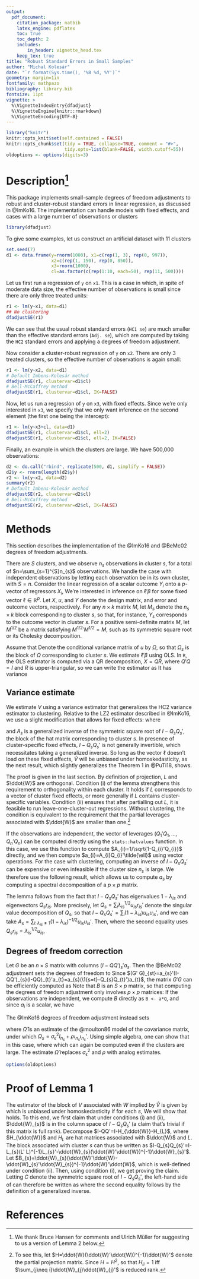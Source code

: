```yaml
---
output:
  pdf_document:
    citation_package: natbib
    latex_engine: pdflatex
    toc: true
    toc_depth: 2
    includes:
        in_header: vignette_head.tex
    keep_tex: true
title: "Robust Standard Errors in Small Samples"
author: "Michal Kolesár"
date: "`r format(Sys.time(), '%B %d, %Y')`"
geometry: margin=1in
fontfamily: mathpazo
bibliography: library.bib
fontsize: 11pt
vignette: >
  %\VignetteIndexEntry{dfadjust}
  %\VignetteEngine{knitr::rmarkdown}
  %\VignetteEncoding{UTF-8}
---
```


```r
library("knitr")
knitr::opts_knit$set(self.contained = FALSE)
knitr::opts_chunk$set(tidy = TRUE, collapse=TRUE, comment = "#>",
                      tidy.opts=list(blank=FALSE, width.cutoff=55))
oldoptions <- options(digits=3)
```

# Description[^1]

This package implements small-sample degrees of freedom adjustments to robust
and cluster-robust standard errors in linear regression, as discussed in
@ImKo16. The implementation can handle models with fixed effects, and cases
with a large number of observations or clusters

[^1]: We thank Bruce Hansen for comments and Ulrich Müller for suggesting to us a version of Lemma 2 below.

```r
library(dfadjust)
```

To give some examples, let us construct an artificial dataset with 11 clusters
```r
set.seed(7)
d1 <- data.frame(y=rnorm(1000), x1=c(rep(1, 3), rep(0, 997)),
                 x2=c(rep(1, 150), rep(0, 850)),
                 x3=rnorm(1000),
                 cl=as.factor(c(rep(1:10, each=50), rep(11, 500))))
```

Let us first run a regression of `y` on `x1`. This is a case in which, in spite
of moderate data size, the effective number of observations is small since there
are only three treated units:

```r
r1 <- lm(y~x1, data=d1)
## No clustering
dfadjustSE(r1)
```

We can see that the usual robust standard errors (`HC1 se`) are much smaller
than the effective standard errors (`Adj. se`), which are computed by taking the
`HC2` standard errors and applying a degrees of freedom adjustment.

Now consider a cluster-robust regression of `y` on `x2`. There are
only 3 treated clusters, so the effective number of observations is again small:

```r
r1 <- lm(y~x2, data=d1)
# Default Imbens-Kolesár method
dfadjustSE(r1, clustervar=d1$cl)
# Bell-McCaffrey method
dfadjustSE(r1, clustervar=d1$cl, IK=FALSE)
```

Now, let us run a regression of `y` on `x3`, with fixed effects. Since we're
only interested in `x3`, we specify that we only want inference on the second
element (the first one being the intercept):

```r
r1 <- lm(y~x3+cl, data=d1)
dfadjustSE(r1, clustervar=d1$cl, ell=2)
dfadjustSE(r1, clustervar=d1$cl, ell=2, IK=FALSE)
```

Finally, an example in which the clusters are large. We have 500,000 observations:
```r
d2 <- do.call("rbind", replicate(500, d1, simplify = FALSE))
d2$y <- rnorm(length(d2$y))
r2 <- lm(y~x2, data=d2)
summary(r2)
# Default Imbens-Kolesár method
dfadjustSE(r2, clustervar=d2$cl)
# Bell-McCaffrey method
dfadjustSE(r2, clustervar=d2$cl, IK=FALSE)
```

# Methods

This section describes the implementation of the @ImKo16 and @BeMc02 degrees of
freedom adjustments.

There are $S$ clusters, and we observe $n_{s}$ observations in cluster $s$, for
a total of $n=\sum_{s=1}^{S}n_{s}$ observations. We handle the case with
independent observations by letting each observation be in its own cluster, with
$S=n$. Consider the linear regression
of a scalar outcome $Y_{i}$ onto a $p$-vector of regressors $X_{i}$,
\begin{equation*}
  Y_{i}=X_{i}'\beta+u_{i},\qquad E[u_{i}\mid X_{i}]=0.
\end{equation*}
We're interested in inference on $\ell'\beta$ for some fixed vector
$\ell\in\mathbb{R}^{p}$. Let $X$, $u$, and $Y$ denote the design matrix, and
error and outcome vectors, respectively. For any $n\times k$ matrix $M$, let
${M}_{s}$ denote the $n_{s}\times k$ block corresponding to cluster $s$, so
that, for instance, $Y_{s}$ corresponds to the outcome vector in cluster $s$.
For a positive semi-definite matrix ${M}$, let ${M}^{1/2}$ be a matrix
satisfying ${{M}^{1/2}}'{M}^{1/2}={M}$, such as its symmetric square root or its
Cholesky decomposition.

Assume that
\begin{equation*}
  E[u_{s}u_{s}'\mid X]=\Omega_{s},\quad\text{and}\quad
  E[u_{s}u_{t}'\mid X]=0\quad\text{if $s\neq t$}.
\end{equation*}
Denote the conditional variance matrix of $u$ by $\Omega$, so that $\Omega_{s}$
is the block of $\Omega$ corresponding to cluster $s$. We estimate $\ell'\beta$
using OLS. In `R`, the OLS estimator is computed via a QR decomposition, $X=QR$,
where $Q' Q=I$ and $R$ is upper-triangular, so we can write the estimator as
\begin{equation*}
  \ell'\hat{\beta}=\ell'\left(\sum_{s}X_{s}'X_{s}\right)^{-1}\sum_{s}X_{s}Y_{s}
  =\tilde{\ell}'\sum_{s}Q_{s}'Y_{s},\qquad \tilde{\ell}={R^{-1}}'\ell.
\end{equation*}
It has variance
\begin{equation*}
  V:=  \var(\ell'\hat{\beta}\mid X)
  =\ell'\left(X' X\right)^{-1}
  \sum_{s}X_{s}'\Omega_{s}X_{s}\left(X' X\right)^{-1}\ell
  =\tilde{\ell}'\sum_{s}Q_{s}'\Omega_{s}Q_{s}
  \tilde{\ell}.
\end{equation*}

## Variance estimate

We estimate $V$ using a variance estimator that generalizes the HC2 variance
estimator to clustering. Relative to the LZ2 estimator described in @ImKo16, we use a
slight modification that allows for fixed effects:
\begin{equation*}
  \hat{V}=\ell'(X' X)^{-1}\sum_{s}^{}X'_{s}{A}_{s}\hat{u}_{s}\hat{u}_{s}'
  {A}_{s}'X_{s}(X' X)^{-1}\ell
  =\ell' R^{-1}\sum_{s}^{}Q'_{s}{A}_{s}\hat{u}_{s}\hat{u}_{s}'
  {A}_{s}'Q_{s}{R'}^{-1}\ell
  =\sum_{s=1}^{S}(\hat{u}_{s}'a_{s})^{2},
\end{equation*}
where
\begin{equation*}
  \hat{u}_{s}:=Y_{s}-X_{s}\hat{\beta}
  =u_{s}-Q_{s}Q' u,\qquad
   a_{s}={A}_{s}'Q_{s}\tilde{\ell},
\end{equation*}

and $A_s$ is a generalized inverse of the symmetric square root of $I-Q_s Q_s'$,
the block of the hat matrix corresponding to cluster $s$. In presence of
cluster-specific fixed effects, $I-Q_s Q_s'$ is not generally invertible, which
necessitates taking a generalized inverse. So long as the vector $\ell$ doesn't
load on these fixed effects, $\hat{V}$ will be unbiased under homoskedasticity,
as the next result, which slightly generalizes the Theorem 1 in @PuTi18, shows.

\begin{lemma}
  Suppose that $X=(W,L)$ is full rank, and suppose that the vector $\ell$ loads only on
  elements of $W$. Let $\ddot{W}$ denote the residual from projecting $W$ onto
  $L$, and suppose that for each cluster $s$, (i) $L_s'\ddot{W}_s=0$ and that
  (ii) $\sum_{k=1}^S I(k\neq s)\ddot{W}_k'\ddot{W}_k$ is full rank. Then $\hat{V}$ is
  unbiased under homoskedasticity.
\end{lemma}

The proof is given in the last section. By definition of projection, $L$ and
$\ddot{W}$ are orthogonal. Condition (i) of the lemma strengthens this
requirement to orthogonality within each cluster. It holds if $L$ corresponds to
a vector of cluster fixed effects, or more generally if $L$ contains
cluster-specific variables. Condition (ii) ensures that after partialling out
$L$, it is feasible to run leave-one-cluster-out regressions. Without
clustering, the condition is equivalent to the requirement that the partial
leverages associated with $\ddot{W}$ are smaller than one.[^2]

[^2]: To see this, let $H=\ddot{W}(\ddot{W}'\ddot{W})^{-1}\ddot{W}'$ denote the partial projection matrix. Since $H=H^{2}$, \begin{equation*}H_{ii}-H_{ii}^{2}=\sum_{j\neq i}H_{i j}H_{j i}=\ddot{W}_{i}'(\ddot{W}'\ddot{W})^{-1} [\sum_{j\neq i}\ddot{W}_{j}\ddot{W}_{j}'] (\ddot{W}'\ddot{W})^{-1}\ddot{W}_{i}.\end{equation*} so that $H_{ii}=1$ iff $\sum_{j\neq i}\ddot{W}_{j}\ddot{W}_{j}'$ is reduced rank.

If the observations are independent, the vector of leverages $(Q_{1}'Q_{1},
\dotsc, Q_{n}'Q_{n})$ can be computed directly using the `stats::hatvalues`
function. In this case, we use this function to compute
$A_{i}=1/\sqrt{1-Q_{i}'Q_{i}}$ directly, and we then compute
$a_{i}=A_{i}Q_{i}'\tilde{\ell}$ using vector operations. For the case with
clustering, computing an inverse of $I-Q_{s}Q_{s}'$ can be expensive or even
infeasible if the cluster size $n_s$ is large. We therefore use the following
result, which allows us to compute $a_{s}$ by computing a spectral decomposition
of a $p\times p$ matrix.

\begin{lemma}
  Let $Q_{s}'Q_{s}=\sum_{i=1}^{p}\lambda_{is}r_{is}r_{is}'$ be the spectral
   decomposition of $Q_{s}'Q_{s}$. Then $a_s=Q_{s}D_{s}
  \tilde{\ell}$, where $\qquad D_{s}=\sum_{i\colon \lambda_{i}\neq
    1}(1-\lambda_{i})^{-1/2}r_{is}r_{is}'$.
\end{lemma}

The lemma follows from the fact that $I-Q_{s}Q_{s}'$ has eigenvalues
$1-\lambda_{is}$ and eigenvectors $Q_{s}r_{is}$. More precisely, let
$Q_{s}=\sum_{i}\lambda_{is}^{1/2}u_{is}r_{is}'$ denote the singular value
decomposition of $Q_{s}$, so that
$I-Q_{s}Q_{s}'=\sum_{i}(1-\lambda_{is})u_{is}u_{is}'$, and we can take
$A_{s}=\sum_{i\colon \lambda_{is}\neq 1}(1-\lambda_{is})^{-1/2}u_{is}u_{is}'$.
Then,
\begin{equation*}
  A_{s}'Q_{s}=\sum_{i\colon \lambda_{i}\neq 1}
  (1-\lambda_{is})^{-1/2}\lambda_{is}^{1/2} u_{is} r_{is}'
  =Q_{s}\sum_{i\colon \lambda_{i}\neq 1}(1-\lambda_{is})^{-1/2}r_{is} r_{is}',
\end{equation*}
where the second equality uses $Q_{s}r_{is}=\lambda_{is}^{1/2}u_{is}$.


## Degrees of freedom correction

Let $G$ be an $n\times S$ matrix with columns $(I-QQ')_{s}'a_{s}$. Then the
@BeMc02 adjustment sets the degrees of freedom to
\begin{equation*}
  f_{\text{BM}}=\frac{\trace(G' G)^{2}}{\trace((G' G)^{2})}.
\end{equation*}
Since $(G' G)_{st}=a_{s}'(I-QQ')_{s}(I-QQ)_{t}'a_{t}=a_{s}(\1{s=t}-Q_{s}Q_{t}')a_{t}$,
the matrix $G' G$ can be efficiently computed as
\begin{equation*}
  G' G=\diag(a_{s}'a_{s})-BB'\qquad B_{s k}=a_{s}'Q_{s k}.
\end{equation*}
Note that $B$ is an $S\times p$ matrix, so that computing the degrees of freedom
adjustment only involves $p\times p$ matrices:
\begin{align*}
  f_{\text{BM}}=\frac{(\sum_{s}a_{s}'a_{s}-\sum_{s,k}B_{s k}^{2})^{2}}{
  \sum_{s}(a_{s}'a_{s})^{2}-2\sum_{s,k}(a_{s}'a_{s})B_{s k}^{2}+\sum_{s,t}(B_{s}'B_{t})^{2}
  }.
\end{align*}
If the observations are independent, we compute $B$ directly as `B <- a*Q`,
and since $a_{i}$ is a scalar, we have
\begin{equation*}
  f_{\text{BM}}=\frac{(\sum_{i}a_{i}^{2}-\sum_{s k}B_{s k}^{2})^{2}}{
    \sum_{i}a_{i}^{4}-2\sum_{i}a_{i}^{2}B_{i}'B_{i}+\sum_{i, j}(B_{i}'B_{j})^{2}}.
\end{equation*}

The @ImKo16 degrees of freedom adjustment instead sets
\begin{equation*}
  f_{IK}=\frac{\trace({G}'\hat{\Omega}
    G)^{2}}{\trace(({G}'\hat{\Omega}
    G)^{2})},
\end{equation*}

where $\hat{\Omega}$ is an estimate of the @moulton86 model of the
covariance matrix, under which
$\Omega_{s}=\sigma_{\epsilon}^{2}I_{n_{s}}+\rho\iota_{n_{s}}\iota_{n_{s}}'$.
Using simple algebra, one can show that in this case,
\begin{equation*}
  G'\Omega G=\sigma_{\epsilon}^{2}\diag(a_{s}'a_{s}) -\sigma_{\epsilon}^{2}BB'+\rho (D-BF')(D-BF')',
\end{equation*}
where
\begin{equation*}
 F_{s k}=\iota_{n_{s}}'Q_{s k},\qquad D=\diag(a_{s}'\iota_{n_{s}})
\end{equation*}
which can again be computed even if the clusters are large. The estimate
$\hat{\Omega}$ replaces $\sigma_{\epsilon}^{2}$ and $\rho$ with analog
estimates.

```r
options(oldoptions)
```
# Proof of Lemma 1

The estimator of the block of $V$ associated with $W$ implied by $\hat{V}$ is
given by
\begin{equation*}
  (\ddot{W}'\ddot{W})^{-1}  \sum_{s}\ddot{W}_{s}'A_{s} (I-QQ')_{s} u u'(I-QQ')_{s}'A_{s}'\ddot{W}_{s}
  (\ddot{W}'\ddot{W})^{-1},
\end{equation*}
which is unbiased under homoskedasticity if for each $s$,
\begin{equation}\label{equation:1}
  \ddot{W}_{s}'A_{s}(I-Q_{s}Q_{s}')A_{s}'\ddot{W}_{s}
  = \ddot{W}_{s}'\ddot{W}_{s}.
\end{equation}
We will show that \eqref{equation:1} holds. To this end, we first claim that under
conditions (i) and (ii), $\ddot{W}_{s}$ is in the column space of
$I-Q_{s}Q_{s}'$ (a claim that's trivial if this matrix is full rank). Decompose
$I-QQ'=I-H_{\ddot{W}}-H_{L}$, where $H_{\ddot{W}}$ and $H_{L}$ are hat matrices
associated with $\ddot{W}$ and $L$. The block associated with cluster $s$ can
thus be written as
$I-Q_{s}Q_{s}'=I-L_{s}(L' L)^{-1}L_{s}'-\ddot{W}_{s}(\ddot{W}'\ddot{W})^{-1}\ddot{W}_{s}'$.
Let
$B_{s}=\ddot{W}_{s}(\ddot{W}'\ddot{W}-\ddot{W}_{s}'\ddot{W}_{s})^{-1}\ddot{W}'\ddot{W}$,
which is well-defined under condition (ii). Then, using condition (i), we get
\begin{equation*}
\begin{split}
  (I-Q_{s}Q_{s}')B_{s}
  &=(I-\ddot{W}_{s}(\ddot{W}'\ddot{W})^{-1}\ddot{W}_{s}')B_{s}\\
  &=\ddot{W}_{s}(I-(\ddot{W}'\ddot{W})^{-1}\ddot{W}_{s}'\ddot{W}_{s})
  (\ddot{W}'\ddot{W}-\ddot{W}_{s}'\ddot{W}_{s})^{-1}\ddot{W}'\ddot{W}=\ddot{W}_{s},
\end{split}
\end{equation*}
proving the claim. Letting $C$ denote the symmetric square root of
$I-Q_{s}Q_{s}'$, the left-hand side of \eqref{equation:1} can therefore be written as
\begin{equation*}
  \ddot{W}_{s}'A_{s}(I-Q_{s}Q_{s}')A_{s}'\ddot{W}_{s}
  =  B_{s}'CC A_{s} CC A_{s}' CC B_{s}=\ddot{W}_{s}'\ddot{W}_{s},
\end{equation*}
where the second equality follows by the definition of a generalized inverse.




# References
